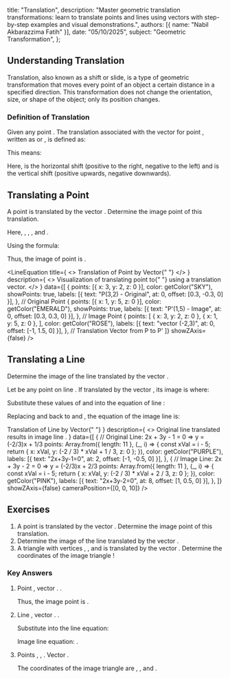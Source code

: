 
  title: "Translation",
  description: "Master geometric translation transformations: learn to translate points and lines using vectors with step-by-step examples and visual demonstrations.",
  authors: [{ name: "Nabil Akbarazzima Fatih" }],
  date: "05/10/2025",
  subject: "Geometric Transformation",
};

## Understanding Translation

Translation, also known as a shift or slide, is a type of geometric transformation that moves every point of an object a certain distance in a specified direction. This transformation does not change the orientation, size, or shape of the object; only its position changes.

### Definition of Translation

Given any point <InlineMath math="P(x,y)" />. The translation associated with the vector <InlineMath math="\begin{pmatrix} a \\ b \end{pmatrix}" /> for point <InlineMath math="P(x,y)" />, written as <InlineMath math="T_{(a,b)}(x,y)" /> or <InlineMath math="\tau_{(a,b)}(x,y)" />, is defined as:

<BlockMath math="P'(x',y') = (x+a, y+b)" />

This means:

<div className="flex flex-col gap-4">
  <BlockMath math="x' = x + a" />
  <BlockMath math="y' = y + b" />
</div>

Here, <InlineMath math="a" /> is the horizontal shift (positive to the right, negative to the left) and <InlineMath math="b" /> is the vertical shift (positive upwards, negative downwards).

## Translating a Point

A point <InlineMath math="(3,2)" /> is translated by the vector <InlineMath math="\begin{pmatrix} -2 \\ 3 \end{pmatrix}" />. Determine the image point of this translation.

Here, <InlineMath math="x=3" />, <InlineMath math="y=2" />, <InlineMath math="a=-2" />, and <InlineMath math="b=3" />.

Using the formula:

<div className="flex flex-col gap-4">
  <BlockMath math="x' = x + a = 3 + (-2) = 1" />
  <BlockMath math="y' = y + b = 2 + 3 = 5" />
</div>

Thus, the image of point <InlineMath math="(3,2)" /> is <InlineMath math="(1,5)" />.

<LineEquation
  title={
    <>
      Translation of Point <InlineMath math="P(3,2)" /> by Vector{" "}
      <InlineMath math="\begin{pmatrix} -2 \\ 3 \end{pmatrix}" />
    </>
  }
  description={
    <>
      Visualization of translating point <InlineMath math="P(3,2)" /> to{" "}
      <InlineMath math="P'(1,5)" /> using a translation vector.
    </>
  }
  data={[
    {
      points: [{ x: 3, y: 2, z: 0 }],
      color: getColor("SKY"),
      showPoints: true,
      labels: [{ text: "P(3,2) - Original", at: 0, offset: [0.3, -0.3, 0] }],
    }, // Original Point
    {
      points: [{ x: 1, y: 5, z: 0 }],
      color: getColor("EMERALD"),
      showPoints: true,
      labels: [{ text: "P'(1,5) - Image", at: 0, offset: [0.3, 0.3, 0] }],
    }, // Image Point
    {
      points: [
        { x: 3, y: 2, z: 0 },
        { x: 1, y: 5, z: 0 },
      ],
      color: getColor("ROSE"),
      labels: [{ text: "vector (-2,3)", at: 0, offset: [-1, 1.5, 0] }],
    }, // Translation Vector from P to P'
  ]}
  showZAxis={false}
/>

## Translating a Line

Determine the image of the line <InlineMath math="l \equiv 2x + 3y - 1 = 0" /> translated by the vector <InlineMath math="\begin{pmatrix} -1 \\ 1 \end{pmatrix}" />.

Let <InlineMath math="P(x,y)" /> be any point on line <InlineMath math="l" />. If translated by the vector <InlineMath math="\begin{pmatrix} -1 \\ 1 \end{pmatrix}" />, its image is <InlineMath math="P'(x',y')" /> where:

<div className="flex flex-col gap-4">
  <BlockMath math="x' = x + (-1) = x - 1 \implies x = x' + 1" />
  <BlockMath math="y' = y + 1 \implies y = y' - 1" />
</div>

Substitute these values of <InlineMath math="x" /> and <InlineMath math="y" /> into the equation of line <InlineMath math="l" />:

<div className="flex flex-col gap-4">
  <BlockMath math="2(x' + 1) + 3(y' - 1) - 1 = 0" />
  <BlockMath math="2x' + 2 + 3y' - 3 - 1 = 0" />
  <BlockMath math="2x' + 3y' - 2 = 0" />
</div>

Replacing <InlineMath math="x'" /> and <InlineMath math="y'" /> back to <InlineMath math="x" /> and <InlineMath math="y" />, the equation of the image line <InlineMath math="l'" /> is:

<div className="flex flex-col gap-4">
  <BlockMath math="2x + 3y - 2 = 0" />
  <LineEquation
    title={
      <>
        Translation of Line <InlineMath math="2x+3y-1=0" /> by Vector{" "}
        <InlineMath math="\begin{pmatrix} -1 \\ 1 \end{pmatrix}" />
      </>
    }
    description={
      <>
        Original line <InlineMath math="2x+3y-1=0" /> translated results in
        image line <InlineMath math="2x+3y-2=0" />.
      </>
    }
    data={[
      {
        // Original Line: 2x + 3y - 1 = 0  => y = (-2/3)x + 1/3
        points: Array.from({ length: 11 }, (_, i) => {
          const xVal = i - 5;
          return { x: xVal, y: (-2 / 3) * xVal + 1 / 3, z: 0 };
        }),
        color: getColor("PURPLE"),
        labels: [{ text: "2x+3y-1=0", at: 2, offset: [-1, -0.5, 0] }],
      },
      {
        // Image Line: 2x + 3y - 2 = 0 => y = (-2/3)x + 2/3
        points: Array.from({ length: 11 }, (_, i) => {
          const xVal = i - 5;
          return { x: xVal, y: (-2 / 3) * xVal + 2 / 3, z: 0 };
        }),
        color: getColor("PINK"),
        labels: [{ text: "2x+3y-2=0", at: 8, offset: [1, 0.5, 0] }],
      },
    ]}
    showZAxis={false}
    cameraPosition={[0, 0, 10]}
  />
</div>

## Exercises

1.  A point <InlineMath math="(-4,4)" /> is translated by the vector <InlineMath math="\begin{pmatrix} -2 \\ -3 \end{pmatrix}" />. Determine the image point of this translation.
2.  Determine the image of the line <InlineMath math="l' \equiv 5x - 2y + 3 = 0" /> translated by the vector <InlineMath math="\begin{pmatrix} 2 \\ -1 \end{pmatrix}" />.
3.  A triangle with vertices <InlineMath math="A(1,1)" />, <InlineMath math="B(4,1)" />, and <InlineMath math="C(1,5)" /> is translated by the vector <InlineMath math="\begin{pmatrix} 2 \\ 3 \end{pmatrix}" />. Determine the coordinates of the image triangle <InlineMath math="A'B'C'" />!

### Key Answers

1.  Point <InlineMath math="(-4,4)" />, vector <InlineMath math="\begin{pmatrix} -2 \\ -3 \end{pmatrix}" />. <InlineMath math="x=-4, y=4, a=-2, b=-3" />.

    <div className="flex flex-col gap-4">
      <BlockMath math="x' = -4 + (-2) = -6" />
      <BlockMath math="y' = 4 + (-3) = 1" />
    </div>

    Thus, the image point is <InlineMath math="(-6,1)" />.

2.  Line <InlineMath math="5x - 2y + 3 = 0" />, vector <InlineMath math="\begin{pmatrix} 2 \\ -1 \end{pmatrix}" />. <InlineMath math="a=2, b=-1" />.

    <div className="flex flex-col gap-4">
      <BlockMath math="x' = x + 2 \implies x = x' - 2" />
      <BlockMath math="y' = y - 1 \implies y = y' + 1" />
    </div>

    Substitute into the line equation:

    <div className="flex flex-col gap-4">
      <BlockMath math="5(x' - 2) - 2(y' + 1) + 3 = 0" />
      <BlockMath math="5x' - 10 - 2y' - 2 + 3 = 0" />
      <BlockMath math="5x' - 2y' - 9 = 0" />
    </div>

    Image line equation: <InlineMath math="5x - 2y - 9 = 0" />.

3.  Points <InlineMath math="A(1,1)" />, <InlineMath math="B(4,1)" />, <InlineMath math="C(1,5)" />. Vector <InlineMath math="\begin{pmatrix} 2 \\ 3 \end{pmatrix}" />.

    <div className="flex flex-col gap-4">
      <BlockMath math="A'(1+2, 1+3) = A'(3,4)" />
      <BlockMath math="B'(4+2, 1+3) = B'(6,4)" />
      <BlockMath math="C'(1+2, 5+3) = C'(3,8)" />
    </div>

    The coordinates of the image triangle are <InlineMath math="A'(3,4)" />, <InlineMath math="B'(6,4)" />, and <InlineMath math="C'(3,8)" />.
